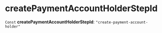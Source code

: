 
# createPaymentAccountHolderStepId

 `Const` **createPaymentAccountHolderStepId**: `"create-payment-account-holder"`
